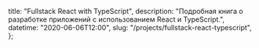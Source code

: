 
  title: "Fullstack React with TypeScript",
  description: "Подробная книга о разработке приложений с использованием React и TypeScript.",
  datetime: "2020-06-06T12:00",
  slug: "/projects/fullstack-react-typescript",
};

<Redirect to="https://www.newline.co/fullstack-react-with-typescript" />
